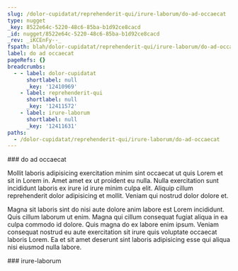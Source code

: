 ```yaml
---
slug: /dolor-cupidatat/reprehenderit-qui/irure-laborum/do-ad-occaecat
type: nugget
_key: 8522e64c-5220-48c6-85ba-b1d92ce8cacd
_id: nugget/8522e64c-5220-48c6-85ba-b1d92ce8cacd
_rev: _iKCEnFy--_
fspath: blah/dolor-cupidatat/reprehenderit-qui/irure-laborum/do-ad-occaecat.md
label: do ad occaecat
pageRefs: {}
breadcrumbs:
  - - label: dolor-cupidatat
      shortlabel: null
      _key: '12410969'
    - label: reprehenderit-qui
      shortlabel: null
      _key: '12411572'
    - label: irure-laborum
      shortlabel: null
      _key: '12411631'
paths:
  - /dolor-cupidatat/reprehenderit-qui/irure-laborum/do-ad-occaecat
---
```


<NuggetArea>
<Nugget slug="/dolor-cupidatat/reprehenderit-qui/irure-laborum/do-ad-occaecat" type="nugget" _key="8522e64c-5220-48c6-85ba-b1d92ce8cacd" _id="nugget/8522e64c-5220-48c6-85ba-b1d92ce8cacd" _rev="_iKCEnFy--_" fspath="blah/dolor-cupidatat/reprehenderit-qui/irure-laborum/do-ad-occaecat.md" label="do ad occaecat" paths="/dolor-cupidatat/reprehenderit-qui/irure-laborum/do-ad-occaecat">
<NuggetBody>
### do ad occaecat

Mollit laboris adipisicing exercitation minim sint occaecat ut quis Lorem et sit in Lorem in. Amet amet ex ut proident eu nulla. Nulla exercitation sunt incididunt laboris ex irure id irure minim culpa elit. Aliquip cillum reprehenderit dolor adipisicing et mollit. Veniam qui nostrud dolor dolore et.

Magna sit laboris sint do nisi aute dolore anim labore est Lorem incididunt. Quis cillum laborum ut enim. Magna qui cillum consequat fugiat aliqua in ea culpa commodo id dolore. Quis magna do ex labore enim ipsum. Veniam consequat nostrud eu aute exercitation sit irure quis voluptate occaecat laboris Lorem. Ea et sit amet deserunt sint laboris adipisicing esse qui aliqua nisi eiusmod nulla labore.

</NuggetBody>
<Breadcrumbs>
<Crumbs>
<Crumb _key="12410969" label="dolor-cupidatat" /><Crumb _key="12411572" label="reprehenderit-qui" /><Crumb _key="12411631" label="irure-laborum" />
</Crumbs>
</Breadcrumbs>
</Nugget>

<NuggetsInbound>
</NuggetsInbound>
<NuggetsOutbound>
</NuggetsOutbound>
</NuggetArea>
<PassagesInbound>
<Passage direction="inbound" type="passage" _key="12411631" _id="passage/12411631" _rev="_iKCEnFu--A" label="irure-laborum" passage="irure-laborum" fspath="blah/dolor-cupidatat/reprehenderit-qui/irure-laborum" paths="/dolor-cupidatat/reprehenderit-qui/irure-laborum" slug="/dolor-cupidatat/reprehenderit-qui/irure-laborum">
<NuggetBody>
### irure-laborum

</NuggetBody>
<Breadcrumbs>
<Crumbs>
<Crumb _key="12410969" label="dolor-cupidatat" /><Crumb _key="12411572" label="reprehenderit-qui" />
</Crumbs>
</Breadcrumbs>
</Passage>

</PassagesInbound>
<PassagesOutbound>
</PassagesOutbound>